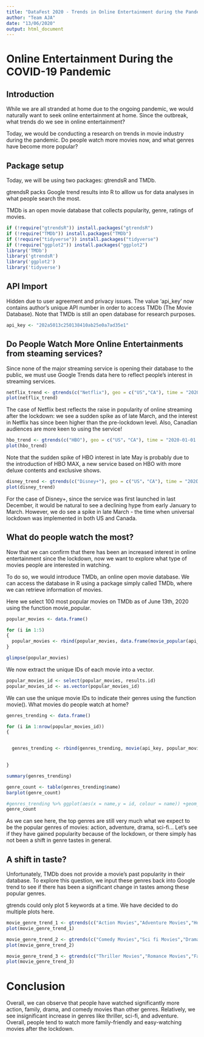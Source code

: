 ---
title: "DataFest 2020 - Trends in Online Entertainment during the Pandemic"
author: "Team AJA"
date: "13/06/2020"
output: html_document
---
# Online Entertainment During the COVID-19 Pandemic

## Introduction

While we are all stranded at home due to the ongoing pandemic, we would naturally want to seek online entertainment at home. Since the outbreak, what trends do we see in online entertainment?

Today, we would be conducting a research on trends in movie industry during the pandemic. Do people watch more movies now, and what genres have become more popular? 

## Package setup

Today, we will be using two packages: gtrendsR and TMDb. 

gtrendsR packs Google trend results into R to alllow us for data analyses in what people search the most.

TMDb is an open movie database that collects popularity, genre, ratings of movies.

```{r setup, echo = TRUE, include=FALSE}

if (!require("gtrendsR")) install.packages("gtrendsR")
if (!require("TMDb")) install.packages("TMDb")
if (!require("tidyverse")) install.packages("tidyverse")
if (!require("ggplot2")) install.packages("ggplot2")
library('TMDb')
library('gtrendsR')
library('ggplot2')
library('tidyverse')

```


## API Import 

Hidden due to user agreement and privacy issues. The value 'api_key' now contains author's unique API number in order to access TMDb (The Movie Database). Note that TMDb is still an open database for research purposes.

```{r, echo = FALSE}
api_key <- "202a5013c250138410ab25e0a7ad35e1"
```


## Do People Watch More Online Entertainments from steaming services?

Since none of the major streaming service is opening their database to the public, we must use Google Trends data here to reflect people's interest in streaming services.

```{r, echo=TRUE}
netflix_trend <- gtrends(c("Netflix"), geo = c("US","CA"), time = "2020-01-01 2020-06-13",onlyInterest = FALSE)
plot(netflix_trend)
```

The case of Netflix best reflects the raise in popularity of online streaming after the lockdown: we see a sudden spike as of late March, and the interest in Netflix has since been higher than the pre-lockdown level. Also, Canadian audiences are more keen to using the service!

```{r, echo=TRUE}
hbo_trend <- gtrends(c("HBO"), geo = c("US"，"CA"), time = "2020-01-01 2020-06-13",onlyInterest = FALSE)
plot(hbo_trend)
```

Note that the sudden spike of HBO interest in late May is probably due to the introduction of HBO MAX, a new service based on HBO with more deluxe contents and exclusive shows.

```{r, echo=TRUE}
disney_trend <- gtrends(c("Disney+"), geo = c("US"，"CA"), time = "2020-01-01 2020-06-13",onlyInterest = FALSE)
plot(disney_trend)
```

For the case of Disney+, since the service was first launched in last December, it would be natural to see a declining hype from early January to March. However, we do see a spike in late March - the time when universal lockdown was implemented in both US and Canada.


## What do people watch the most?

Now that we can confirm that there has been an increased interest in online entertainment since the lockdown, now we want to explore what type of movies people are interested in watching. 

To do so, we would introduce TMDb, an online open movie database. We can access the database in R using a package simply called TMDb, where we can retrieve information of movies. 

Here we select 100 most popular movies on TMDb as of June 13th, 2020 using the function movie_popular.

```{r, echo = TRUE}

popular_movies <- data.frame()

for (i in 1:5)
{
  popular_movies <- rbind(popular_movies, data.frame(movie_popular(api_key, page = i, language = NA)))
}

glimpse(popular_movies)
```
We now extract the unique IDs of each movie into a vector.


```{r}
popular_movies_id <- select(popular_movies, results.id)
popular_movies_id <- as.vector(popular_movies_id)
```

We can use the unique movie IDs to indicate their genres using the function movie(). What movies do people watch at home?

```{r}

genres_trending <- data.frame()

for (i in 1:nrow(popular_movies_id))
{


  genres_trending <- rbind(genres_trending, movie(api_key, popular_movies_id[i,]) $ genres)
  

}  

summary(genres_trending)
```



```{r}

genre_count <- table(genres_trending$name)
barplot(genre_count)

#genres_trending %>% ggplot(aes(x = name,y = id, colour = name)) +geom_bar(aes(group=name))
genre_count
```

As we can see here, the top genres are still very much what we expect to be the popular genres of movies: action, adventure, drama, sci-fi...
Let's see if they have gained popularity because of the lockdown, or there simply has not been a shift in genre tastes in general.

## A shift in taste?

Unfortunately, TMDb does not provide a movie's past popularity in their database. To explore this question, we input these genres back into Google trend to see if there has been a significant change in tastes among these popular genres. 

gtrends could only plot 5 keywords at a time. We have decided to do multiple plots here.

```{r}
movie_genre_trend_1 <- gtrends(c("Action Movies","Adventure Movies","Horror Movies"), geo = c("US"), time = "2020-01-01 2020-06-13",onlyInterest = FALSE)
plot(movie_genre_trend_1)
```

```{r}
movie_genre_trend_2 <- gtrends(c("Comedy Movies","Sci fi Movies","Drama"), geo = c("US"), time = "2020-01-01 2020-06-13",onlyInterest = FALSE)
plot(movie_genre_trend_2)
```

```{r}
movie_genre_trend_3 <- gtrends(c("Thriller Movies","Romance Movies","Family Movies"), geo = c("US"), time = "2020-01-01 2020-06-13",onlyInterest = FALSE)
plot(movie_genre_trend_3)
```

# Conclusion

Overall, we can observe that people have watched significantly more action, family, drama, and comedy movies than other genres. Relatively, we see insignificant increase in genres like thriller, sci-fi, and adventure. Overall, people tend to watch more family-friendly and easy-watching movies after the lockdown.

